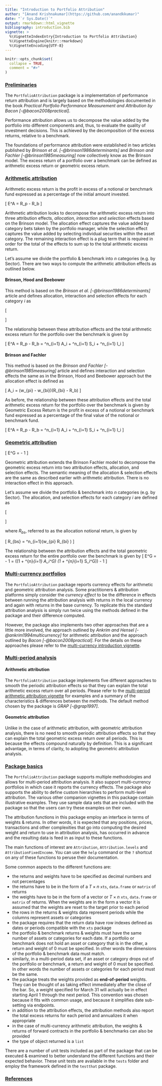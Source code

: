 ```yaml
---
title: "Introduction to Portfolio Attribution"
author: "[Anand Krishnakumar](https://github.com/anandkkumar)"
date: "`r Sys.Date()`"
output: rmarkdown::html_vignette
bibliography: introduction.bib
vignette: >
  %\VignetteIndexEntry{Introduction to Portfolio Attribution}
  %\VignetteEngine{knitr::rmarkdown}
  %\VignetteEncoding{UTF-8}
---
```


```r
knitr::opts_chunk$set(
  collapse = TRUE,
  comment = "#>"
)
```

### <ins>Preliminaries</ins>

The `PortfolioAttribution` package is a implementation of performance return attribution and is largely based on the methodologies documented in the book _Practical Portfolio Performance Measurement and Attribution by Bacon [-@bacon2008practical]_.

Performance attribution allows us to decompose the value added by the portfolio into different components and, thus, to evaluate the quality of investment decisions. This is achieved by the decomposition of the excess returns, relative to a benchmark.

The foundations of performance attribution were established in two articles published by _Brinson et al. [-@brinson1986determinants]_ and _Brinson and Fachler [-@brinson1985measuring]_ now collectively know as the Brinson model. The excess return of a portfolio over a benchmark can be defined as arithmetic excess return or geometric excess return.

### <ins>Arithmetic attribution</ins>
Arithmetic excess return is the profit in excess of a notional or benchmark fund expressed as a percentage of the initial amount invested.

\[
E^A = R_p - R_b
\]


Arithmetic attribution looks to decompose the arithmetic excess return into three attribution effects, _allocation_, _interaction_ and _selection_ effects based on the Brinson model. The allocation effect captures the value added by category bets taken by the portfolio manager, while the selection effect captures the value added by selecting individual securities within the asset category. The remaining interaction effect is a plug term that is required in order for the total of the effects to sum up to the total arithmetic excess return.

Let's assume we divide the portfolio & benchmark into $n$ categories (e.g. by Sector). There are two ways to compute the arithmetic attribution effects as outlined below.

#### Brinson, Hood and Beebower

This method is based on the _Brinson et al. [-@brinson1986determinants]_ article and defines allocation, interaction and selection effects for each category $i$ as

\[
  \begin{aligned}
    A_i = (w_{pi}-w_{bi})\times R_{bi} \\
    S_i = w_{bi}\times(R_{pi}-R_{bi}) \\
    I_i = (w_{pi}-w_{bi})\times(R_{pi}-R_{bi})
  \end{aligned}
\]

The relationship between these attribution effects and the total arithmetic excess return for the portfolio over the benchmark is given by

\[
E^A = R_p - R_b = \sum ^n_{i=1} A_i + \sum ^n_{i=1} S_i + \sum ^n_{i=1} I_i
\]


#### Brinson and Fachler

This method is based on the _Brinson and Fachler [-@brinson1985measuring]_ article and defines interaction and selection effects the same as in the Brinson, Hood and Beebower approach but the allocation effect is defined as

\[
  A_i = (w_{pi} - w_{bi})\times (R_{bi} - R_b)
\]

As before, the relationship between these attribution effects and the total arithmetic excess return for the portfolio over the benchmark is given by
Geometric Excess Return is the profit in excess of a notional or benchmark fund expressed as a percentage of the final value of the notional or benchmark fund.

\[
E^A = R_p - R_b = \sum ^n_{i=1} A_i + \sum ^n_{i=1} S_i + \sum ^n_{i=1} I_i
\]


### <ins>Geometric attribution</ins>

\[
E^G = \frac{(1 + R_p)}{(1 + R_b)} - 1
\]


Geometric attribution extends the Brinson Fachler model to decompose the geometric excess return into two attribution effects, allocation, and selection effects. The semantic meaning of the allocation & selection effects are the same as described earlier with arithmetic attribution. There is no interaction effect in this approach.

Let's assume we divide the portfolio & benchmark into $n$ categories (e.g. by Sector). The allocation, and selection effects for each category $i$ are defined as

\[
  \begin{aligned}
    A_i^G = (w_{pi} - w_{bi}) \times \frac{(1 + R_{bi})}{(1 + R_b)} - 1 \\
    S_i^G = w_{pi} \times \left(\frac{(1 + R_{pi})}{(1 + R_{bi})} - 1\right) \times \frac{(1 + R_{bi})}{(1 + R_{bs})}
  \end{aligned}
\]

where $R_{bs}$, referred to as the allocation notional return, is given by

\[
R_{bs} = \sum^n_{i=1}\left(w_{pi} \times R_{bi} \right)
\]


The relationship between the attribution effects and the total geometric excess return for the entire portfolio over the benchmark is given by
\[
E^G = \frac{(1 + R_p)}{(1+ R_b)} - 1 = \left((1 + \sum ^{n}_{i=1} A_i^G) \times (1 + \sum ^{n}_{i=1} S_i^G)\right) - 1
\]

### <ins>Multi-currency portfolios</ins>

The `PortfolioAttribution` package reports currency effects for arithmetic and geometric attribution analysis. Some practitioners & attribution platforms simply consider the _currency effect_ to be the difference in effects between running the attribution analysis with returns in the local currency and again with returns in the base currency. To replicate this the standard attribution analysis is simply run twice using the methods defined in the package and their difference computed.

However, the package also implements two other approaches that are a little more involved, the approach outlined by _Ankrim and Hensel [-@ankrim1994multicurrency]_ for arithmetic attribution and the approach outlined by _Bacon [-@bacon2008practical]_. For the details on these approaches please refer to the [multi-currency introduction vignette](introduction-multi-currency.html).

### <ins>Multi-period analysis</ins>

#### Arithmetic attribution

The `PortfolioAttribution` package implements five different approaches to smooth the periodic attribution effects so that they can explain the total arithmetic excess return over all periods. Please refer to the [multi-period arithmetic attribution vignette](multi-period-arithmetic.html) for examples and a summary of the characteristics & differences between the methods. The default method chosen by the package is _GRAP [-@grap1997]_.

#### Geometric attribution

Unlike in the case of arithmetic attribution, with geometric attribution analysis, there is no need to smooth periodic attribution effects so that they can explain the total geometric excess return over all periods. This is because the effects compound naturally by definition. This is a significant advantage, in terms of clarity, to adopting the geometric attribution analysis.

### <ins>Package basics</ins>

The `PortfolioAttribution` package supports multiple methodologies and allows for multi-period attribution analysis. It also support multi-currency portfolios in which case it reports the currency effects. The package also supports the ability to define custom hierarchies to perform multi-level attribution. The various other companion vignettes in this package contain illustrative examples. They use sample data sets that are included with the package so that the users can try these examples on their own.

The attribution functions in this package employ an interface in terms of weights & returns. In other words, it is expected that any positions, prices, transactions and other complexities that go into computing the desired weight and return to use in attribution analysis, has occurred in advance and the resulting data is feed in as input to these functions.

The main functions of interest are `Attribution`, `Attribution.levels` and `AttributionFixedIncome`. You can use the `help` command or the `?` shortcut on any of these functions to peruse their documentation.

Some common aspects to the different functions are:

* the returns and weights have to be specified as decimal numbers and not percentages
* the returns have to be in the form of a $T \times n$ `xts`, `data.frame` or `matrix` of returns
* the weights have to be in the form of a vector or $T \times n$ `xts`, `data.frame` or `matrix` of returns. When the weights are in the form a vector it is assumed that the weights are reset to the target prior to each period
* the rows in the returns & weights data represent periods while the columns represent assets or categories
* the package requires that the return data have row indexes defined as dates or periods compatible with the `xts` package
* the portfolio & benchmark returns & weights must have the same number of assets or categories for each date. If a portfolio or benchmark does not hold an asset or category that is in the other, a return and weight of 0 must be specified. In other words the dimensions of the portfolio & benchmark data must match.
* similarly, in a multi-period data set, if an asset or category drops out of the portfolio or benchmark, a return and weight of 0 must be specified. In other words the number of assets or categories for each period must be the same.
* the package treats the weights provided as __end-of-period__ weights. They can be thought of as taking effect immediately after the close of the bar. So, a weight specified for March 31 will actually be in effect starting April 1 through the next period. This convention was chosen because it fits with common usage, and because it simplifies date sub-setting via endpoints.
* in addition to the attribution effects, the attribution methods also report the total excess returns for each period and annualizes it when appropriate
* in the case of multi-currency arithmetic attribution, the weights & returns of forward contracts in the portfolio & benchmarks can also be provided
* the type of object returned is a `list`

There are a number of unit tests included as part of the package that can be executed & examined to better understand the different functions and their expected behavior. These unit tests are available in the `tests` folder and employ the framework defined in the `testthat` package.

### <ins>References</ins>
